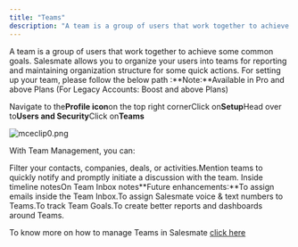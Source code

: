 ```yaml
---
title: "Teams"
description: "A team is a group of users that work together to achieve some common goals. Salesmate allows you to organize your users into teams for reporting and m..."
---
```


A team is a group of users that work together to achieve some common goals. Salesmate allows you to organize your users into teams for reporting and maintaining organization structure for some quick actions. For setting up your team, please follow the below path :**Note:**Available in Pro and above Plans (For Legacy Accounts: Boost and above Plans)

Navigate to the**Profile icon**on the top right cornerClick on**Setup**Head over to**Users and Security**Click on**Teams**

![mceclip0.png](./images/mceclip0-7.png)

With Team Management, you can:

Filter your contacts, companies, deals, or activities.Mention teams to quickly notify and promptly initiate a discussion with the team.
Inside timeline notesOn Team Inbox notes**Future enhancements:**To assign emails inside the Team Inbox.To assign Salesmate voice & text numbers to Teams.To track Team Goals.To create better reports and dashboards around Teams.

To know more on how to manage Teams in Salesmate [click here](https://support.salesmate.io/hc/en-us/sections/360009289011-Teams)
